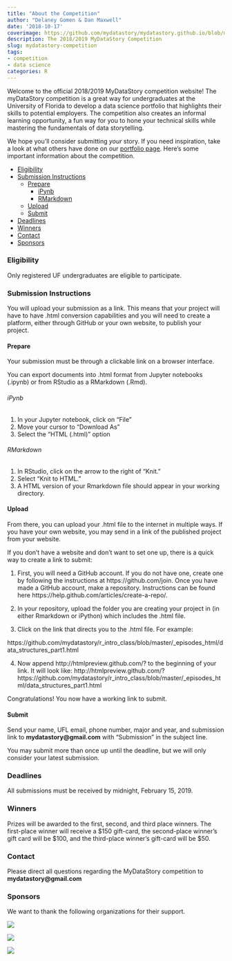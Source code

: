```yaml
---
title: "About the Competition"
author: "Delaney Gomen & Dan Maxwell"
date: '2018-10-17'
coverimage: https://github.com/mydatastory/mydatastory.github.io/blob/master/img/post_background_blue.png
description: The 2018/2019 MyDataStory Competition
slug: mydatastory-competition
tags:
- competition
- data science
categories: R
---
```


Welcome to the official 2018/2019 MyDataStory competition website!  The myDataStory competition is a great way for undergraduates at the University of Florida to develop a data science portfolio that highlights their skills to potential employers. The competition also creates an informal learning opportunity, a fun way for you to hone your technical skills while mastering the fundamentals of data storytelling.  

We hope you'll consider submitting *your* story.  If you need inspiration, take a look at what others have done on our [portfolio page](/portfolio).
Here's some important information about the competition. 

  - [Eligibility](#eligibility)
  - [Submission Instructions](#submission-instructions)
    - [Prepare](#prepare)
        - [iPynb](#ipynb)
        - [RMarkdown](#rmarkdown)
    - [Upload](#upload)
    - [Submit](#submit)
  - [Deadlines](#deadlines)
  - [Winners](#winners)
  - [Contact](#contact)
  - [Sponsors](#sponsors)

### Eligibility
Only registered UF undergraduates are eligible to participate.

### Submission Instructions
You will upload your submission as a link. This means that your project will have to have .html conversion capabilities and you will need to create a platform, either through GitHub or your own website, to publish your project. 

#### Prepare

Your submission must be through a clickable link on a browser interface. 

You can export documents into .html format from Jupyter notebooks (.ipynb) or from RStudio as a RMarkdown (.Rmd).

###### iPynb


1. In your Jupyter notebook, click on "File"
2. Move your cursor to "Download As"
3. Select the "HTML (.html)" option

###### RMarkdown


1. In RStudio, click on the arrow to the right of "Knit." 
2. Select "Knit to HTML."
3. A HTML version of your Rmarkdown file should appear in your working directory. 

#### Upload

From there, you can upload your .html file to the internet in multiple ways. If you have your own website, you may send in a link of the published project from your website. 

If you don't have a website and don't want to set one up, there is a quick way to create a link to submit:

1. First, you will need a GitHub account. If you do not have one, create one by following the instructions at https://github.com/join. Once you have made a GitHub account, make a repository. Instructions can be found here https://help.github.com/articles/create-a-repo/. 

2. In your repository, upload the folder you are creating your project in (in either Rmarkdown or iPython) which includes the .html file.  

3. Click on the link that directs you to the .html file. For example:

https://github.com/mydatastory/r_intro_class/blob/master/_episodes_html/data_structures_part1.html

4. Now append http://htmlpreview.github.com/? to the beginning of your link. It will look like: http://htmlpreview.github.com/?https://github.com/mydatastory/r_intro_class/blob/master/_episodes_html/data_structures_part1.html 

Congratulations! You now have a working link to submit. 

#### Submit 

Send your name, UFL email, phone number, major and year, and submission link to **mydatastory@gmail.com** with "Submission" in the subject line. 

You may submit more than once up until the deadline, but we will only consider your latest submission. 

### **Deadlines**
All submissions must be received by midnight, February 15, 2019.

### **Winners**
Prizes will be awarded to the first, second, and third place winners.  The first-place winner will receive a $150 gift-card, the second-place winner's gift card will be $100, and the third-place winner's gift-card will be $50.  

### **Contact**
Please direct all questions regarding the MyDataStory competition to **mydatastory@gmail.com**

### **Sponsors**
We want to thank the following organizations for their support.

![](../img/ufii_logo.png)

\newline
![](../img/ufdsi_logo.png)

\newline
![](../img/libraries_logo.png)



